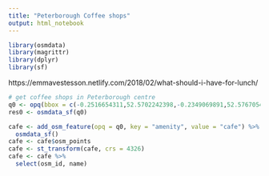 ```yaml
---
title: "Peterborough Coffee shops"
output: html_notebook
---
```


```r
library(osmdata)
library(magrittr)
library(dplyr)
library(sf)
```

https://emmavestesson.netlify.com/2018/02/what-should-i-have-for-lunch/

```r
# get coffee shops in Peterborough centre
q0 <- opq(bbox = c(-0.2516654311,52.5702242398,-0.2349069891,52.5767054999))
res0 <- osmdata_sf(q0)

cafe <- add_osm_feature(opq = q0, key = "amenity", value = "cafe") %>% 
  osmdata_sf()
cafe <- cafe$osm_points
cafe <- st_transform(cafe, crs = 4326)
cafe <- cafe %>% 
  select(osm_id, name)
```


